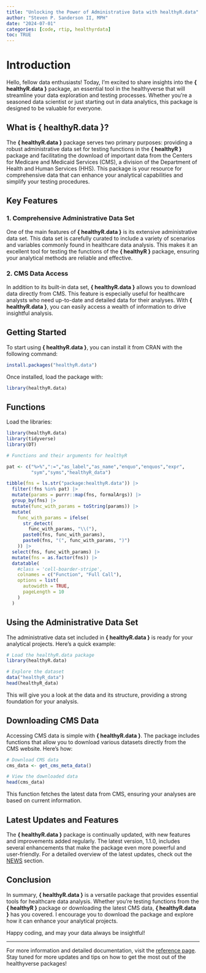 ```yaml
---
title: "Unlocking the Power of Administrative Data with healthyR.data"
author: "Steven P. Sanderson II, MPH"
date: "2024-07-01"
categories: [code, rtip, healthyrdata]
toc: TRUE
---
```


# Introduction

Hello, fellow data enthusiasts! Today, I’m excited to share insights into the **{ healthyR.data }** package, an essential tool in the healthyverse that will streamline your data exploration and testing processes. Whether you're a seasoned data scientist or just starting out in data analytics, this package is designed to be valuable for everyone.

## What is { healthyR.data }?

The **{ healthyR.data }** package serves two primary purposes: providing a robust administrative data set for testing functions in the **{ healthyR }** package and facilitating the download of important data from the Centers for Medicare and Medicaid Services (CMS), a division of the Department of Health and Human Services (HHS). This package is your resource for comprehensive data that can enhance your analytical capabilities and simplify your testing procedures.

## Key Features

### 1. Comprehensive Administrative Data Set

One of the main features of **{ healthyR.data }** is its extensive administrative data set. This data set is carefully curated to include a variety of scenarios and variables commonly found in healthcare data analysis. This makes it an excellent tool for testing the functions of the **{ healthyR }** package, ensuring your analytical methods are reliable and effective.

### 2. CMS Data Access

In addition to its built-in data set, **{ healthyR.data }** allows you to download data directly from CMS. This feature is especially useful for healthcare analysts who need up-to-date and detailed data for their analyses. With **{ healthyR.data }**, you can easily access a wealth of information to drive insightful analysis.

## Getting Started

To start using **{ healthyR.data }**, you can install it from CRAN with the following command:

```r
install.packages("healthyR.data")
```

Once installed, load the package with:

```r
library(healthyR.data)
```

## Functions

Load the libraries:

```r
library(healthyR.data)
library(tidyverse)
library(DT)
```

```r
# Functions and their arguments for healthyR

pat <- c("%>%",":=","as_label","as_name","enquo","enquos","expr",
         "sym","syms","healthyR_data")

tibble(fns = ls.str("package:healthyR.data")) |>
  filter(!fns %in% pat) |>
  mutate(params = purrr::map(fns, formalArgs)) |> 
  group_by(fns) |> 
  mutate(func_with_params = toString(params)) |>
  mutate(
    func_with_params = ifelse(
      str_detect(
        func_with_params, "\\("), 
      paste0(fns, func_with_params), 
      paste0(fns, "(", func_with_params, ")")
    )) |>
  select(fns, func_with_params) |>
  mutate(fns = as.factor(fns)) |>
  datatable(
    #class = 'cell-boarder-stripe',
    colnames = c("Function", "Full Call"),
    options = list(
      autowidth = TRUE,
      pageLength = 10
    )
  )
```


## Using the Administrative Data Set

The administrative data set included in **{ healthyR.data }** is ready for your analytical projects. Here’s a quick example:

```r
# Load the healthyR.data package
library(healthyR.data)

# Explore the dataset
data("healthyR_data")
head(healthyR_data)
```

This will give you a look at the data and its structure, providing a strong foundation for your analysis.

## Downloading CMS Data

Accessing CMS data is simple with **{ healthyR.data }**. The package includes functions that allow you to download various datasets directly from the CMS website. Here’s how:

```r
# Download CMS data
cms_data <- get_cms_meta_data()

# View the downloaded data
head(cms_data)
```

This function fetches the latest data from CMS, ensuring your analyses are based on current information.

## Latest Updates and Features

The **{ healthyR.data }** package is continually updated, with new features and improvements added regularly. The latest version, 1.1.0, includes several enhancements that make the package even more powerful and user-friendly. For a detailed overview of the latest updates, check out the [NEWS](https://www.spsanderson.com/healthyR.data/news/index.html#healthyrdata-110) section.

## Conclusion

In summary, **{ healthyR.data }** is a versatile package that provides essential tools for healthcare data analysis. Whether you're testing functions from the **{ healthyR }** package or downloading the latest CMS data, **{ healthyR.data }** has you covered. I encourage you to download the package and explore how it can enhance your analytical projects.

Happy coding, and may your data always be insightful!

---

For more information and detailed documentation, visit the [reference page](https://www.spsanderson.com/healthyR.data/reference/index.html). Stay tuned for more updates and tips on how to get the most out of the healthyverse packages!